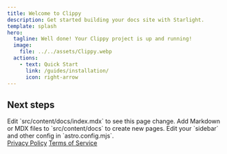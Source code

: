 ```yaml
---
title: Welcome to Clippy
description: Get started building your docs site with Starlight.
template: splash
hero:
  tagline: Well done! Your Clippy project is up and running!
  image:
    file: ../../assets/Clippy.webp
  actions:
    - text: Quick Start
      link: /guides/installation/
      icon: right-arrow
---
```



## Next steps

<CardGrid stagger>
  <Card title="Update content" icon="pencil">
    Edit `src/content/docs/index.mdx` to see this page change.
  </Card>
  <Card title="Add new content" icon="add-document">
    Add Markdown or MDX files to `src/content/docs` to create new pages.
  </Card>
  <Card title="Configure your site" icon="setting">
    Edit your `sidebar` and other config in `astro.config.mjs`.
  </Card>
</CardGrid>

<div class="flex justify-between">
  <a href="/legal/privacy-policy">Privacy Policy</a>
  <a href="/legal/terms-of-service">Terms of Service</a>
</div>
